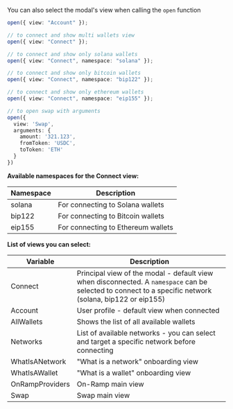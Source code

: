 You can also select the modal's view when calling the `open` function

```ts
open({ view: "Account" });

// to connect and show multi wallets view
open({ view: "Connect" });

// to connect and show only solana wallets
open({ view: "Connect", namespace: "solana" });

// to connect and show only bitcoin wallets
open({ view: "Connect", namespace: "bip122" });

// to connect and show only ethereum wallets
open({ view: "Connect", namespace: "eip155" });

// to open swap with arguments
open({
  view: 'Swap',
  arguments: {
    amount: '321.123',
    fromToken: 'USDC',
    toToken: 'ETH'
  }
})
```

**Available namespaces for the Connect view:**

| Namespace | Description |
|-----------|-------------|
| solana    | For connecting to Solana wallets |
| bip122    | For connecting to Bitcoin wallets |
| eip155    | For connecting to Ethereum wallets |

**List of views you can select:**

| Variable        | Description                                                                                                                                             |
| --------------- | ------------------------------------------------------------------------------------------------------------------------------------------------------- |
| Connect         | Principal view of the modal - default view when disconnected. A `namespace` can be selected to connect to a specific network (solana, bip122 or eip155) |
| Account         | User profile - default view when connected                                                                                                              |
| AllWallets      | Shows the list of all available wallets                                                                                                                 |
| Networks        | List of available networks - you can select and target a specific network before connecting                                                             |
| WhatIsANetwork  | "What is a network" onboarding view                                                                                                                     |
| WhatIsAWallet   | "What is a wallet" onboarding view                                                                                                                      |
| OnRampProviders | On-Ramp main view                                                                                                                                       |
| Swap            | Swap main view                                                                                                                                          |
